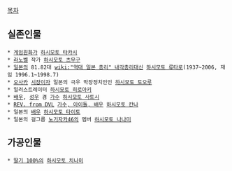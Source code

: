 [[목차]]

== 실존인물 ==
 * [[게임원화가]] [[하시모토 타카시]]
 * [[라노벨]] 작가 [[하시모토 츠무구]]
 * [[일본]]의 81.82대 [[wiki:"역대 일본 총리" 내각총리대신]] [[하시모토 류타로]](1937~2006, 재임 1996.1~1998.7)
 * [[오사카]] [[시장]]이자 일본의 극우 막장정치인인 [[하시모토 토오루]]
 * 일러스트레이터 [[하시모토 히로아키]]
 * [[배우]], [[성우]] 겸 [[가수]] [[하시모토 사토시]]
 * [[REV. from DVL]] [[가수, 아이돌, 배우]] [[하시모토 칸나]]
 * 일본의 [[배우]] [[하시모토 타이토]]
 * 일본의 걸그룹 [[노기자카46]]의 멤버 [[하시모토 나나미]]
== 가공인물 ==
 * [[딸기 100%]]의 [[하시모토 치나미]]


